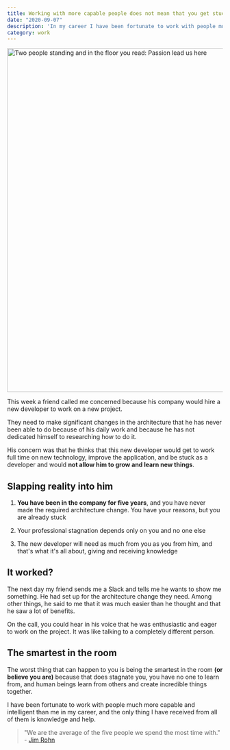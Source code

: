 ```yaml
---
title: Working with more capable people does not mean that you get stuck
date: "2020-09-07"
description: 'In my career I have been fortunate to work with people much more capable and intelligent than me and the only thing I have received from all of them is knowledge and help.'
category: work
---
```


<Image src="/static/images/blog/working-with-more-capable-people-does-not-mean-that-you-get-stuck/passion-lead-us-here.jpg" alt="Two people standing and in the floor you read: Passion lead us here" width="1202" height="803" />

This week a friend called me concerned because his company would hire a new developer to work on a new project.

They need to make significant changes in the architecture that he has never been able to do because of his daily work and because he has not dedicated himself to researching how to do it.

His concern was that he thinks that this new developer would get to work full time on new technology, improve the application, and be stuck as a developer and would **not allow him to grow and learn new things**.

## Slapping reality into him

1. **You have been in the company for five years**, and you have never made the required architecture change. You have your reasons, but you are already stuck

2. Your professional stagnation depends only on you and no one else

3. The new developer will need as much from you as you from him, and that's what it's all about, giving and receiving knowledge

## It worked?

The next day my friend sends me a Slack and tells me he wants to show me something. He had set up for the architecture change they need. Among other things, he said to me that it was much easier than he thought and that he saw a lot of benefits.

On the call, you could hear in his voice that he was enthusiastic and eager to work on the project. It was like talking to a completely different person.

## The smartest in the room

The worst thing that can happen to you is being the smartest in the room **(or believe you are)** because that does stagnate you, you have no one to learn from, and human beings learn from others and create incredible things together.

I have been fortunate to work with people much more capable and intelligent than me in my career, and the only thing I have received from all of them is knowledge and help.

> "We are the average of the five people we spend the most time with." - [Jim Rohn](https://www.wikiwand.com/en/Jim_Rohn)
